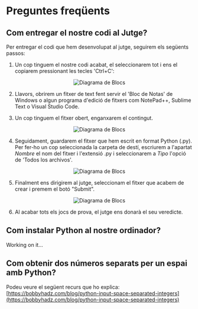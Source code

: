 
# Preguntes freqüents

## Com entregar el nostre codi al Jutge?

Per entregar el codi que hem desenvolupat al jutge, seguirem els següents passos:
1. Un cop tinguem el nostre codi acabat, el seleccionarem tot i ens el copiarem pressionant les tecles 'Ctrl+C':
<div align="center">

  <Bleed>![Diagrama de Blocs](../../public/copiar.png)</Bleed>
</div>

2. Llavors, obrirem un fitxer de text fent servir el 'Bloc de Notas' de Windows o algun programa d'edició de fitxers com NotePad++, Sublime Text o Visual Studio Code.

3. Un cop tinguem el fitxer obert, enganxarem el contingut.
<div align="center">

  <Bleed>![Diagrama de Blocs](../../public/notas.png)</Bleed>
</div>

4. Seguidament, guardarem el fitxer que hem escrit en format Python (.py). Per fer-ho un cop seleccionada la carpeta de destí, escriurem a l'apartat *Nombre* el nom del fitxer i l'extensió .py i seleccionarem a *Tipo* l'opció de 'Todos los archivos'.
<div align="center">

  <Bleed>![Diagrama de Blocs](../../public/save.png)</Bleed>
</div>

5. Finalment ens dirigirem al jutge, seleccionam el fitxer que acabem de crear i premem el botó "Submit".

<div align="center">

  <Bleed>![Diagrama de Blocs](../../public/submit-jutge.png)</Bleed>
</div>

6. Al acabar tots els jocs de prova, el jutge ens donarà el seu veredicte.

## Com instalar Python al nostre ordinador?
<Callout type="warning">
  Working on it...
</Callout>

## Com obtenir dos números separats per un espai amb Python?

Podeu veure el següent recurs que ho explica: [https://bobbyhadz.com/blog/python-input-space-separated-integers](https://bobbyhadz.com/blog/python-input-space-separated-integers)